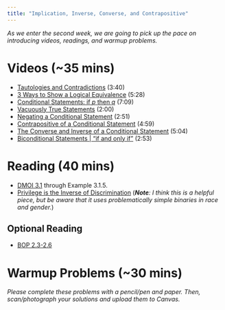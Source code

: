 ```yaml
---
title: "Implication, Inverse, Converse, and Contrapositive"
---
```


*As we enter the second week, we are going to pick up the pace on introducing videos, readings, and warmup problems.*

# Videos (~35 mins)

- [Tautologies and Contradictions](https://youtu.be/Ji2vr-9duPI?si=Ey4WlBJwNHazZs2z) (3:40)
- [3 Ways to Show a Logical Equivalence](https://youtu.be/93CxSLi89Ok?si=bXZ9oTi-6f4-RHAD) (5:28)
- [Conditional Statements: if *p* then *q*](https://youtu.be/F3544ZyO-eU?si=Z3_-A46qah_bu6rg) (7:09)
- [Vacuously True Statements](https://youtu.be/AQ0f4rsbsrQ?si=NxAbYKVbjvmh4ktJ) (2:00)
- [Negating a Conditional Statement](https://youtu.be/j7qVcc6X8g4?si=G8UU1SJZT236nzss) (2:51)
- [Contrapositive of a Conditional Statement](https://youtu.be/h83bzYAfgrM?si=qqO_wpX-7R9oqJch) (4:59)
- [The Converse and Inverse of a Conditional Statement](https://youtu.be/BNhp6LXncI0?si=nieKCEA0Z2BWHIzX) (5:04)
- [Biconditional Statements | "if and only if"](https://youtu.be/oHijygNdx_8?si=Txppresck906nTBm) (2:53)

# Reading (40 mins)

- [DMOI 3.1](https://discrete.openmathbooks.org/dmoi3/sec_propositional.html) through Example 3.1.5. 
- [Privilege is the Inverse of Discrimination](https://medium.com/@davestagner/privilege-is-the-inverse-of-discrimination-334d0c7f4fbd) (***Note**: I think this is a helpful piece, but be aware that it uses problematically simple binaries in race and gender.*)
 
## Optional Reading

- [BOP 2.3-2.6](https://www.people.vcu.edu/~rhammack/BookOfProof/Main.pdf#page=54)
 
# Warmup Problems (~30 mins) 

*Please complete these problems with a pencil/pen and paper. Then, scan/photograph your solutions and upload them to Canvas.*
